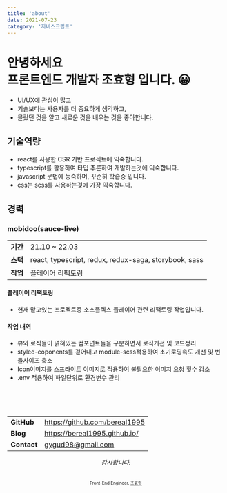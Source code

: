 ```yaml
---
title: 'about'
date: 2021-07-23
category: '자바스크립트'
---
```


# 안녕하세요 <br /> 프론트엔드 개발자 조효형 입니다. 😀

<!-- **저는 아래에 `관심`있어 하고 `고민`합니다.** -->

- UI/UX에 관심이 많고
- 기술보다는 사용자를 더 중요하게 생각하고,
- 몰랐던 것을 알고 새로운 것을 배우는 것을 좋아합니다.

## 기술역량

- react를 사용한 CSR 기반 프로젝트에 익숙합니다.
- typescript를 활용하여 타입 추론하여 개발하는것에 익숙합니다.
- javascript 문법에 능숙하며, 꾸준히 학습중 입니다.
- css는 scss를 사용하는것에 가장 익숙합니다.

## 경력

### mobidoo(sauce-live)

|          |                                                       |
| :------: | ----------------------------------------------------- |
| **기간** | 21.10 ~ 22.03                                         |
| **스택** | react, typescript, redux, redux-saga, storybook, sass |
| **작업** | 플레이어 리팩토링                                     |

#### 플레이어 리팩토링

- 현재 맡고있는 프로젝트중 소스플렉스 플레이어 관련 리팩토링 작업입니다.

#### 작업 내역

- 뷰와 로직들이 얽혀있는 컴포넌트들을 구분하면서 로직개선 및 코드정리
- styled-coponents를 걷어내고 module-scss적용하여 초기로딩속도 개선 및 번들사이즈 축소
- Icon이미지를 스프라이트 이미지로 적용하여 불필요한 이미지 요청 횟수 감소
- .env 적용하여 파일단위로 환경변수 관리

<br />
<br />
<br />

|             |                                 |
| :---------- | ------------------------------- |
| **GitHub**  | <https://github.com/bereal1995> |
| **Blog**    | <https://bereal1995.github.io/> |
| **Contact** | <gygud98@gmail.com>             |

<div align="center" class="final">

_감사합니다._

<br />

<sub>
  <sup>
    Front-End Engineer, <a href="https://github.com/bereal1995">조효형</a>
  </sup>
</sub>

</div>
